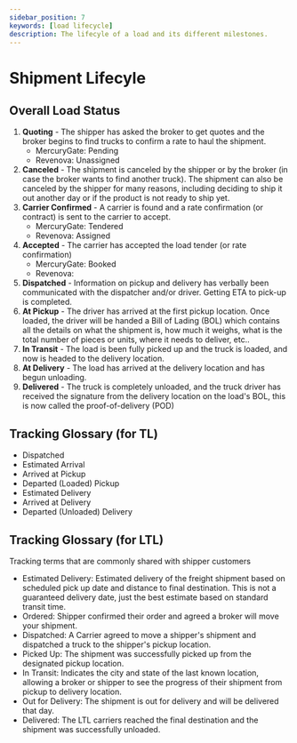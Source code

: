 ```yaml
---
sidebar_position: 7
keywords: [load lifecycle]
description: The lifecyle of a load and its different milestones.
---
```


# Shipment Lifecyle

## Overall Load Status

1. **Quoting** - The shipper has asked the broker to get quotes and the broker begins to find trucks to confirm a rate to haul the shipment.
   - MercuryGate: Pending
   - Revenova: Unassigned
1. **Canceled** - The shipment is canceled by the shipper or by the broker (in case the broker wants to find another truck). The shipment can also be canceled by the shipper for many reasons, including deciding to ship it out another day or if the product is not ready to ship yet.
1. **Carrier Confirmed** - A carrier is found and a rate confirmation (or contract) is sent to the carrier to accept.
   - MercuryGate: Tendered
   - Revenova: Assigned
1. **Accepted** - The carrier has accepted the load tender (or rate confirmation)
   - MercuryGate: Booked
   - Revenova:
1. **Dispatched** - Information on pickup and delivery has verbally been communicated with the dispatcher and/or driver. Getting ETA to pick-up is completed.
1. **At Pickup** - The driver has arrived at the first pickup location. Once loaded, the driver will be handed a Bill of Lading (BOL) which contains all the details on what the shipment is, how much it weighs, what is the total number of pieces or units, where it needs to deliver, etc..
1. **In Transit** - The load is been fully picked up and the truck is loaded, and now is headed to the delivery location.
1. **At Delivery** - The load has arrived at the delivery location and has begun unloading.
1. **Delivered** - The truck is completely unloaded, and the truck driver has received the signature from the delivery location on the load's BOL, this is now called the proof-of-delivery (POD)

## Tracking Glossary (for TL)

- Dispatched
- Estimated Arrival
- Arrived at Pickup
- Departed (Loaded) Pickup
- Estimated Delivery
- Arrived at Delivery
- Departed (Unloaded) Delivery

## Tracking Glossary (for LTL)

Tracking terms that are commonly shared with shipper customers

- Estimated Delivery: Estimated delivery of the freight shipment based on scheduled pick up date and distance to final destination. This is not a guaranteed delivery date, just the best estimate based on standard transit time.
- Ordered: Shipper confirmed their order and agreed a broker will move your shipment.
- Dispatched: A Carrier agreed to move a shipper's shipment and dispatched a truck to the shipper's pickup location.
- Picked Up: The shipment was successfully picked up from the designated pickup location.
- In Transit: Indicates the city and state of the last known location, allowing a broker or shipper to see the progress of their shipment from pickup to delivery location.
- Out for Delivery: The shipment is out for delivery and will be delivered that day.
- Delivered: The LTL carriers reached the final destination and the shipment was successfully unloaded.
